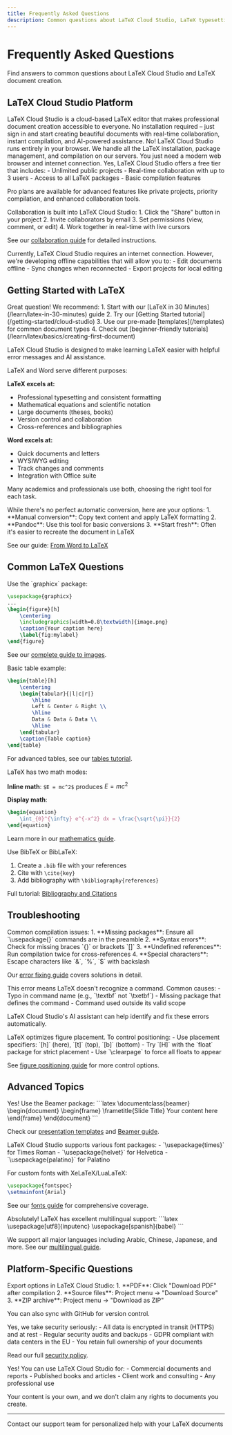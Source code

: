 ```yaml
---
title: Frequently Asked Questions
description: Common questions about LaTeX Cloud Studio, LaTeX typesetting, and document creation
---
```


# Frequently Asked Questions

Find answers to common questions about LaTeX Cloud Studio and LaTeX document creation.

## LaTeX Cloud Studio Platform

<Accordion title="What is LaTeX Cloud Studio?">
LaTeX Cloud Studio is a cloud-based LaTeX editor that makes professional document creation accessible to everyone. No installation required – just sign in and start creating beautiful documents with real-time collaboration, instant compilation, and AI-powered assistance.
</Accordion>

<Accordion title="Do I need to install anything to use LaTeX Cloud Studio?">
No! LaTeX Cloud Studio runs entirely in your browser. We handle all the LaTeX installation, package management, and compilation on our servers. You just need a modern web browser and internet connection.
</Accordion>

<Accordion title="Is LaTeX Cloud Studio free to use?">
Yes, LaTeX Cloud Studio offers a free tier that includes:
- Unlimited public projects
- Real-time collaboration with up to 3 users
- Access to all LaTeX packages
- Basic compilation features

Pro plans are available for advanced features like private projects, priority compilation, and enhanced collaboration tools.
</Accordion>

<Accordion title="How do I collaborate with others?">
Collaboration is built into LaTeX Cloud Studio:
1. Click the "Share" button in your project
2. Invite collaborators by email
3. Set permissions (view, comment, or edit)
4. Work together in real-time with live cursors

See our [collaboration guide](/learn/latex/how-to/collaboration-workflow) for detailed instructions.
</Accordion>

<Accordion title="Can I work offline?">
Currently, LaTeX Cloud Studio requires an internet connection. However, we're developing offline capabilities that will allow you to:
- Edit documents offline
- Sync changes when reconnected
- Export projects for local editing
</Accordion>

## Getting Started with LaTeX

<Accordion title="I'm new to LaTeX. Where should I start?">
Great question! We recommend:
1. Start with our [LaTeX in 30 Minutes](/learn/latex-in-30-minutes) guide
2. Try our [Getting Started tutorial](/getting-started/cloud-studio)
3. Use our pre-made [templates](/templates) for common document types
4. Check out [beginner-friendly tutorials](/learn/latex/basics/creating-first-document)

LaTeX Cloud Studio is designed to make learning LaTeX easier with helpful error messages and AI assistance.
</Accordion>

<Accordion title="What's the difference between LaTeX and Word?">
LaTeX and Word serve different purposes:

**LaTeX excels at:**
- Professional typesetting and consistent formatting
- Mathematical equations and scientific notation
- Large documents (theses, books)
- Version control and collaboration
- Cross-references and bibliographies

**Word excels at:**
- Quick documents and letters
- WYSIWYG editing
- Track changes and comments
- Integration with Office suite

Many academics and professionals use both, choosing the right tool for each task.
</Accordion>

<Accordion title="How do I convert my Word document to LaTeX?">
While there's no perfect automatic conversion, here are your options:
1. **Manual conversion**: Copy text content and apply LaTeX formatting
2. **Pandoc**: Use this tool for basic conversions
3. **Start fresh**: Often it's easier to recreate the document in LaTeX

See our guide: [From Word to LaTeX](/blog/from-word-to-latex-beginners-journey)
</Accordion>

## Common LaTeX Questions

<Accordion title="How do I insert images in LaTeX?">
Use the `graphicx` package:

```latex
\usepackage{graphicx}
...
\begin{figure}[h]
    \centering
    \includegraphics[width=0.8\textwidth]{image.png}
    \caption{Your caption here}
    \label{fig:mylabel}
\end{figure}
```

See our [complete guide to images](/learn/latex/how-to/working-with-images).
</Accordion>

<Accordion title="How do I create tables in LaTeX?">
Basic table example:

```latex
\begin{table}[h]
    \centering
    \begin{tabular}{|l|c|r|}
        \hline
        Left & Center & Right \\
        \hline
        Data & Data & Data \\
        \hline
    \end{tabular}
    \caption{Table caption}
\end{table}
```

For advanced tables, see our [tables tutorial](/learn/latex/tables-tabular).
</Accordion>

<Accordion title="How do I write mathematical equations?">
LaTeX has two math modes:

**Inline math**: `$E = mc^2$` produces $E = mc^2$

**Display math**:
```latex
\begin{equation}
    \int_{0}^{\infty} e^{-x^2} dx = \frac{\sqrt{\pi}}{2}
\end{equation}
```

Learn more in our [mathematics guide](/learn/latex/mathematics/mathematical-expressions).
</Accordion>

<Accordion title="How do I manage bibliography and citations?">
Use BibTeX or BibLaTeX:

1. Create a `.bib` file with your references
2. Cite with `\cite{key}`
3. Add bibliography with `\bibliography{references}`

Full tutorial: [Bibliography and Citations](/learn/latex/bibliography-citations)
</Accordion>

## Troubleshooting

<Accordion title="Why won't my document compile?">
Common compilation issues:
1. **Missing packages**: Ensure all `\usepackage{}` commands are in the preamble
2. **Syntax errors**: Check for missing braces `{}` or brackets `[]`
3. **Undefined references**: Run compilation twice for cross-references
4. **Special characters**: Escape characters like `&`, `%`, `$` with backslash

Our [error fixing guide](/learn/latex/how-to/fixing-compilation-errors) covers solutions in detail.
</Accordion>

<Accordion title="How do I fix 'Undefined control sequence' errors?">
This error means LaTeX doesn't recognize a command. Common causes:
- Typo in command name (e.g., `\textbf` not `\txetbf`)
- Missing package that defines the command
- Command used outside its valid scope

LaTeX Cloud Studio's AI assistant can help identify and fix these errors automatically.
</Accordion>

<Accordion title="Why are my figures appearing in the wrong place?">
LaTeX optimizes figure placement. To control positioning:
- Use placement specifiers: `[h]` (here), `[t]` (top), `[b]` (bottom)
- Try `[H]` with the `float` package for strict placement
- Use `\clearpage` to force all floats to appear

See [figure positioning guide](/learn/latex/basics/figures) for more control options.
</Accordion>

## Advanced Topics

<Accordion title="Can I create presentations in LaTeX?">
Yes! Use the Beamer package:
```latex
\documentclass{beamer}
\begin{document}
\begin{frame}
    \frametitle{Slide Title}
    Your content here
\end{frame}
\end{document}
```

Check our [presentation templates](/templates/presentation) and [Beamer guide](/learn/latex/how-to/creating-presentations).
</Accordion>

<Accordion title="How do I use custom fonts in LaTeX?">
LaTeX Cloud Studio supports various font packages:
- `\usepackage{times}` for Times Roman
- `\usepackage{helvet}` for Helvetica
- `\usepackage{palatino}` for Palatino

For custom fonts with XeLaTeX/LuaLaTeX:
```latex
\usepackage{fontspec}
\setmainfont{Arial}
```

See our [fonts guide](/learn/latex/fonts) for comprehensive coverage.
</Accordion>

<Accordion title="Can I use LaTeX for languages other than English?">
Absolutely! LaTeX has excellent multilingual support:
```latex
\usepackage[utf8]{inputenc}
\usepackage[spanish]{babel}
```

We support all major languages including Arabic, Chinese, Japanese, and more. See our [multilingual guide](/learn/latex/how-to/multi-language-documents).
</Accordion>

## Platform-Specific Questions

<Accordion title="How do I export my project?">
Export options in LaTeX Cloud Studio:
1. **PDF**: Click "Download PDF" after compilation
2. **Source files**: Project menu → "Download Source"
3. **ZIP archive**: Project menu → "Download as ZIP"

You can also sync with GitHub for version control.
</Accordion>

<Accordion title="Is my data secure on LaTeX Cloud Studio?">
Yes, we take security seriously:
- All data is encrypted in transit (HTTPS) and at rest
- Regular security audits and backups
- GDPR compliant with data centers in the EU
- You retain full ownership of your documents

Read our full [security policy](/platform/security-privacy).
</Accordion>

<Accordion title="Can I use LaTeX Cloud Studio for commercial projects?">
Yes! You can use LaTeX Cloud Studio for:
- Commercial documents and reports
- Published books and articles
- Client work and consulting
- Any professional use

Your content is your own, and we don't claim any rights to documents you create.
</Accordion>

---

<Card title="Still have questions?" icon="message-question" href="mailto:support@latex-cloud-studio.com">
Contact our support team for personalized help with your LaTeX documents
</Card>